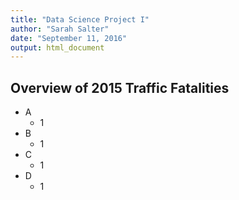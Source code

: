 ```yaml
---
title: "Data Science Project I"
author: "Sarah Salter"
date: "September 11, 2016"
output: html_document
---
```


## Overview of 2015 Traffic Fatalities

+ A
  - 1   
+ B
  - 1 
+ C
  - 1 
+ D
  - 1 
